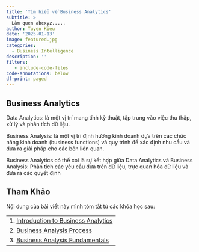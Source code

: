 ```yaml
---
title: 'Tìm hiểu về Business Analytics'
subtitle: >
  Làm quen abcxyz.....
author: Tuyen Kieu
date: '2025-01-13'
image: featured.jpg
categories:
  - Business Intelligence
description: ''
filters:
   - include-code-files
code-annotations: below
df-print: paged
---
```


## Business Analytics

Data Analytics: là một vị trí mang tính kỹ thuật, tập trung vào việc thu thập, xử lý và phân tích dữ liệu.

Business Analysis: là một vị trí định hướng kinh doanh dựa trên các chức năng kinh doanh (business functions) và quy trình để xác định nhu cầu và đưa ra giải pháp cho các bên liên quan.

Business Analytics có thể coi là sự kết hợp giữa Data Analytics và Business Analysis: Phân tích các yêu cầu dựa trên dữ liệu, trực quan hóa dữ liệu và đưa ra các quyết định

## Tham Khảo

Nội dung của bài viết này mình tóm tắt từ các khóa học sau:

::: {.callout}

||
|---|
|1. [Introduction to Business Analytics](https://www.coursera.org/learn/introduction-to-business-analytics)|
|2. [Business Analysis Process](https://www.coursera.org/learn/business-analysis-process/)|
|3. [Business Analysis Fundamentals](https://www.coursera.org/learn/business-analysis-fundamentals/)|

:::

